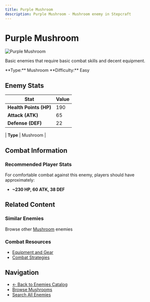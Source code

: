 ```yaml
---
title: Purple Mushroom
description: Purple Mushroom - Mushroom enemy in Stepcraft
---
```


# Purple Mushroom

<div className="flex items-start gap-6 mb-8">
  <div className="flex-shrink-0">
    <img src="/assets/enemies/purple_mushroom/mushroom.png" alt="Purple Mushroom" className="w-24 h-24 border rounded-lg" />
  </div>
  <div className="flex-1">
    <div className="space-y-2">
      <p className="text-lg text-muted-foreground">Basic enemies that require basic combat skills and decent equipment.</p>
      <div className="flex flex-wrap gap-4 text-sm">
        <span className="px-2 py-1 bg-blue-100 dark:bg-blue-900 rounded-md">
          **Type:** Mushroom
        </span><span className="px-2 py-1 bg-red-100 dark:bg-red-900 rounded-md">
          **Difficulty:** Easy
        </span>
      </div>
    </div>
  </div>
</div>

## Enemy Stats

| Stat | Value |
|------|-------|
| **Health Points (HP)** | 190 |
| **Attack (ATK)** | 65 |
| **Defense (DEF)** | 22 |

| **Type** | Mushroom |

## Combat Information

### Recommended Player Stats
For comfortable combat against this enemy, players should have approximately:
- **~230 HP, 60 ATK, 38 DEF**

## Related Content

### Similar Enemies
Browse other [Mushroom](/docs/enemies#mushrooms) enemies 

### Combat Resources
- [Equipment and Gear](/docs/items)
- [Combat Strategies](/docs/getting-started)

## Navigation

- [← Back to Enemies Catalog](/docs/enemies)
- [Browse Mushrooms](/docs/enemies#mushrooms)
- [Search All Enemies](/search)

